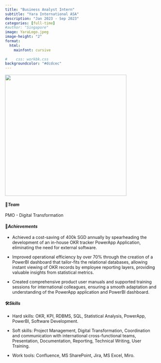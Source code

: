 ```yaml
---
title: "Business Analyst Intern"
subtitle: "Yara International ASA"
description: "Jan 2023 - Sep 2023"
categories: [full-time]
#author: "Singapore"
image: YaraLogo.jpeg
image-height: "2"
format: 
  html: 
    mainfont: cursive
  
#    css: workbk.css
backgroundcolor: "#dcdcec"
---
```


![](intern.gif){fig-align="center" width="400"}

#### 💟***Team***

PMO - Digital Transformation

#### 🥂***Achievements***

-   Achieved a cost-saving of 400k SGD annually by spearheading the development of an in-house OKR tracker PowerApp Application, eliminating the need for external software.

-   Improved operational efficiency by over 70% through the creation of a PowerBI dashboard that tailor-fits the relational databases, allowing instant viewing of OKR records by employee reporting layers, providing valuable insights from statistical metrics.

-   Created comprehensive product user manuals and supported training sessions for international colleagues, ensuring a smooth adaptation and understanding of the PowerApp application and PowerBI dashboard.

#### 🛠️***Skills***

-   Hard skills: OKR, KPI, RDBMS, SQL, Statistical Analysis, PowerApp, PowerBI, Software Development.

-   Soft skills: Project Management, Digital Transformation, Coordination and communication with international cross-functional teams, Presentation, Documentation, Reporting, Technical Writing, User Training.

-   Work tools: Confluence, MS SharePoint, Jira, MS Excel, Miro.
